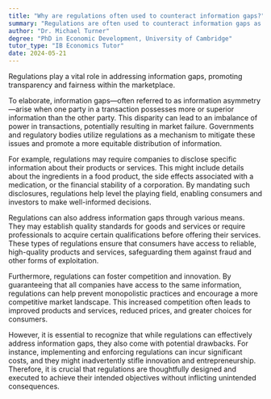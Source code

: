 ```yaml
---
title: "Why are regulations often used to counteract information gaps?"
summary: "Regulations are often used to counteract information gaps as they ensure transparency and fairness in the market."
author: "Dr. Michael Turner"
degree: "PhD in Economic Development, University of Cambridge"
tutor_type: "IB Economics Tutor"
date: 2024-05-21
---
```


Regulations play a vital role in addressing information gaps, promoting transparency and fairness within the marketplace.

To elaborate, information gaps—often referred to as information asymmetry—arise when one party in a transaction possesses more or superior information than the other party. This disparity can lead to an imbalance of power in transactions, potentially resulting in market failure. Governments and regulatory bodies utilize regulations as a mechanism to mitigate these issues and promote a more equitable distribution of information.

For example, regulations may require companies to disclose specific information about their products or services. This might include details about the ingredients in a food product, the side effects associated with a medication, or the financial stability of a corporation. By mandating such disclosures, regulations help level the playing field, enabling consumers and investors to make well-informed decisions.

Regulations can also address information gaps through various means. They may establish quality standards for goods and services or require professionals to acquire certain qualifications before offering their services. These types of regulations ensure that consumers have access to reliable, high-quality products and services, safeguarding them against fraud and other forms of exploitation.

Furthermore, regulations can foster competition and innovation. By guaranteeing that all companies have access to the same information, regulations can help prevent monopolistic practices and encourage a more competitive market landscape. This increased competition often leads to improved products and services, reduced prices, and greater choices for consumers.

However, it is essential to recognize that while regulations can effectively address information gaps, they also come with potential drawbacks. For instance, implementing and enforcing regulations can incur significant costs, and they might inadvertently stifle innovation and entrepreneurship. Therefore, it is crucial that regulations are thoughtfully designed and executed to achieve their intended objectives without inflicting unintended consequences.
    